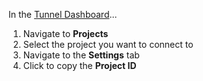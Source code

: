 In the [Tunnel Dashboard](https://tunnel.dev/redirect-to/default)...

1. Navigate to **Projects**
2. Select the project you want to connect to
3. Navigate to the **Settings** tab
4. Click to copy the **Project ID**
